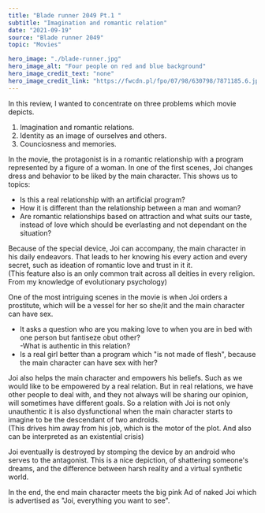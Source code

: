 ---
title: "Blade runner 2049 Pt.1 "
subtitle: "Imagination and romantic relation"
date: "2021-09-19"
source: "Blade runner 2049"
topic: "Movies"

hero_image: "./blade-runner.jpg"
hero_image_alt: "Four people on red and blue background"
hero_image_credit_text: "none"
hero_image_credit_link: "https://fwcdn.pl/fpo/07/98/630798/7871185.6.jpg"
---
In this review, I wanted to concentrate on three problems which movie 
depicts. 
1. Imagination and romantic relations.
2. Identity as an image of ourselves and others.
3. Counciosness and memories.

In the movie, the protagonist is in a romantic relationship with a program represented
by a figure of a woman. In one of the first scenes, Joi changes dress and
behavior to be liked by the main character. This shows us to topics:<br/> 
- Is this a real relationship with an artificial program?<br/> 
- How it is different than the relationship between a man and woman? <br/> 
- Are romantic relationships based on attraction and what suits our taste,
instead of love which should be everlasting and not dependant on the situation?

Because of the special device, Joi can accompany, the main character in his daily
endeavors. That leads to her knowing his every action and every secret, 
such as ideation of romantic love and trust in it it.<br/> 
(This feature also is an only common trait across all deities in every religion. 
From my knowledge of evolutionary psychology)

One of the most intriguing scenes in the movie is when Joi orders a prostitute,
which will be a vessel for her so she/it and the main character can have sex.<br/> 
- It asks a question who are you making love to when you are in bed with one person
but fantiseze obut other?<br/> 
-What is authentic in this relation?<br/> 
- Is a real girl better than a program which "is not made of flesh",
because the main character can have sex with her?

Joi also helps the main character and empowers his beliefs. Such as we would like
to be empowered by a real relation. But in real relations, we have other people to deal with, 
and they not always will be sharing our opinion, will sometimes
have different goals. So a relation with Joi is not only unauthentic it is also
dysfunctional when the main character starts to imagine to be the descendant
of two androids.<br/> 
(This drives him away from his job, which is the motor of the plot. And also can be 
interpreted as an existential crisis)

Joi eventually is destroyed by stomping the device by an android who serves to the antagonist.
This is a nice depiction, of shattering someone's dreams, and the difference between
harsh reality and a virtual synthetic world. 

In the end, the end main character meets the big pink Ad of naked Joi which is
advertised as "Joi, everything you want to see".